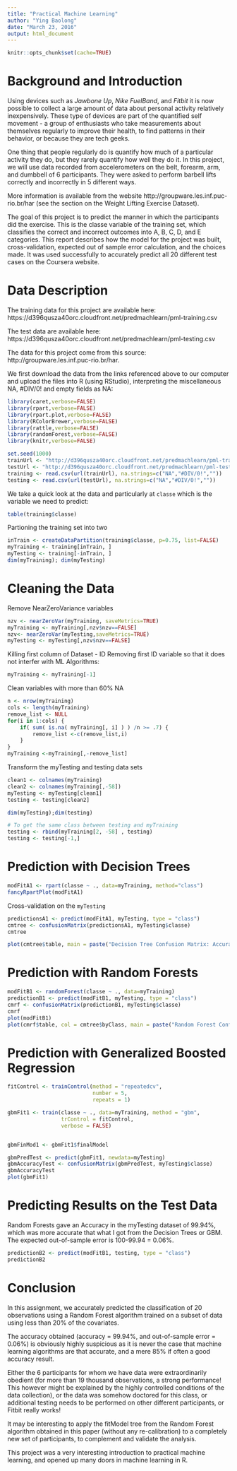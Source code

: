 ---
title: "Practical Machine Learning"
author: "Ying Baolong"
date: "March 23, 2016"
output: html_document
---

```{r setup, include=FALSE}
knitr::opts_chunk$set(cache=TRUE)
```

# Background and Introduction

Using devices such as *Jawbone Up*, *Nike FuelBand*, and *Fitbit* it is now possible to collect a large amount of data about personal activity relatively inexpensively. These type of devices are part of the quantified self movement - a group of enthusiasts who take measurements about themselves regularly to improve their health, to find patterns in their behavior, or because they are tech geeks.

One thing that people regularly do is quantify how much of a particular activity they do, but they rarely quantify how well they do it. In this project, we will use data recorded from accelerometers on the belt, forearm, arm, and dumbbell of 6 participants. They were asked to perform barbell lifts correctly and incorrectly in 5 different ways.

More information is available from the website http://groupware.les.inf.puc-rio.br/har (see the section on the Weight Lifting Exercise Dataset).

The goal of this project is to predict the manner in which the participants did the exercise. This is the classe variable of the training set, which classifies the correct and incorrect outcomes into A, B, C, D, and E categories. This report describes how the model for the project was built, cross-validation, expected out of sample error calculation, and the choices made. It was used successfully to accurately predict all 20 different test cases on the Coursera website.

# Data Description

The training data for this project are available here: https://d396qusza40orc.cloudfront.net/predmachlearn/pml-training.csv

The test data are available here: https://d396qusza40orc.cloudfront.net/predmachlearn/pml-testing.csv

The data for this project come from this source: http://groupware.les.inf.puc-rio.br/har. 

We first download the data from the links referenced above to our computer and upload the files into R (using RStudio), interpreting the miscellaneous NA, #DIV/0! and empty fields as NA:

```{r, }

library(caret,verbose=FALSE)
library(rpart,verbose=FALSE)
library(rpart.plot,verbose=FALSE)
library(RColorBrewer,verbose=FALSE)
library(rattle,verbose=FALSE)
library(randomForest,verbose=FALSE)
library(knitr,verbose=FALSE)

set.seed(1000)
trainUrl <- "http://d396qusza40orc.cloudfront.net/predmachlearn/pml-training.csv"
testUrl <- "http://d396qusza40orc.cloudfront.net/predmachlearn/pml-testing.csv"
training <- read.csv(url(trainUrl), na.strings=c("NA","#DIV/0!",""))
testing <- read.csv(url(testUrl), na.strings=c("NA","#DIV/0!",""))


```
We take a quick look at the data and particularly at `classe` which is the variable we need to predict:
```{r}
table(training$classe)
```
Partioning the training set into two
```{r}
inTrain <- createDataPartition(training$classe, p=0.75, list=FALSE)
myTraining <- training[inTrain, ]
myTesting <- training[-inTrain, ]
dim(myTraining); dim(myTesting)
```

# Cleaning the Data

Remove NearZeroVariance variables

```{r}
nzv <- nearZeroVar(myTraining, saveMetrics=TRUE)
myTraining <- myTraining[,nzv$nzv==FALSE]
nzv<- nearZeroVar(myTesting,saveMetrics=TRUE)
myTesting <- myTesting[,nzv$nzv==FALSE]
```

Killing first column of Dataset - ID Removing first ID variable so that it does not interfer with ML Algorithms:

```{r}
myTraining <- myTraining[-1]
```

Clean variables with more than 60% NA
```{r}
n <- nrow(myTraining)
cols <- length(myTraining)
remove_list <- NULL
for(i in 1:cols) {
    if( sum( is.na( myTraining[, i] ) ) /n >= .7) {
        remove_list <-c(remove_list,i)
    }
}
myTraining <-myTraining[,-remove_list]
```

Transform the myTesting and testing data sets
```{r}
clean1 <- colnames(myTraining)
clean2 <- colnames(myTraining[,-58])
myTesting <- myTesting[clean1]         
testing <- testing[clean2]            

dim(myTesting);dim(testing)

# To get the same class between testing and myTraining
testing <- rbind(myTraining[2, -58] , testing)
testing <- testing[-1,]
```

# Prediction with Decision Trees

```{r}
modFitA1 <- rpart(classe ~ ., data=myTraining, method="class")
fancyRpartPlot(modFitA1)
```
Cross-validation on the `myTesting`
```{r}
predictionsA1 <- predict(modFitA1, myTesting, type = "class")
cmtree <- confusionMatrix(predictionsA1, myTesting$classe)
cmtree

plot(cmtree$table, main = paste("Decision Tree Confusion Matrix: Accuracy =", round(cmtree$overall['Accuracy'], 4)))
```



# Prediction with Random Forests
```{r}
modFitB1 <- randomForest(classe ~ ., data=myTraining)
predictionB1 <- predict(modFitB1, myTesting, type = "class")
cmrf <- confusionMatrix(predictionB1, myTesting$classe)
cmrf
plot(modFitB1)
plot(cmrf$table, col = cmtree$byClass, main = paste("Random Forest Confusion Matrix: Accuracy =", round(cmrf$overall['Accuracy'], 4)))
```

# Prediction with Generalized Boosted Regression

```{r}
fitControl <- trainControl(method = "repeatedcv",
                           number = 5,
                           repeats = 1)

gbmFit1 <- train(classe ~ ., data=myTraining, method = "gbm",
                 trControl = fitControl,
                 verbose = FALSE)


gbmFinMod1 <- gbmFit1$finalModel

gbmPredTest <- predict(gbmFit1, newdata=myTesting)
gbmAccuracyTest <- confusionMatrix(gbmPredTest, myTesting$classe)
gbmAccuracyTest
plot(gbmFit1)
```

# Predicting Results on the Test Data

Random Forests gave an Accuracy in the myTesting dataset of 99.94%, which was more accurate that what I got from the Decision Trees or GBM. The expected out-of-sample error is 100-99.94 = 0.06%.

```{r}
predictionB2 <- predict(modFitB1, testing, type = "class")
predictionB2
```

# Conclusion

In this assignment, we accurately predicted the classification of 20 observations using a Random Forest algorithm trained on a subset of data using less than 20% of the covariates.

The accuracy obtained (accuracy = 99.94%, and out-of-sample error = 0.06%) is obviously highly suspicious as it is never the case that machine learning algorithms are that accurate, and a mere 85% if often a good accuracy result.

Either the 6 participants for whom we have data were extraordinarily obedient (for more than 19 thousand observations, a strong performance! This however might be explained by the highly controlled conditions of the data collection), or the data was somehow doctored for this class, or additional testing needs to be performed on other different participants, or Fitbit really works!

It may be interesting to apply the fitModel tree from the Random Forest algorithm obtained in this paper (without any re-calibration) to a completely new set of participants, to complement and validate the analysis.

This project was a very interesting introduction to practical machine learning, and opened up many doors in machine learning in R.

